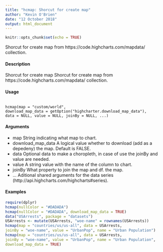 ```yaml
---
title: "hcmap: Shorcut for create map"
author: "Kevin O'Brien"
date: "12 October 2018"
output: html_document
---
```


```r
knitr::opts_chunk$set(echo = TRUE)
```


Shorcut for create map from https://code.highcharts.com/mapdata/ collection.

#### Description 

Shorcut for create map Shorcut for create map from https://code.highcharts.com/mapdata/
collection.

#### Usage
<pre><code>
hcmap(map = "custom/world",
download_map_data = getOption("highcharter.download_map_data"),
data = NULL, value = NULL, joinBy = NULL, ...)
</code></pre>

#### Arguments 

* map String indicating what map to chart.
* download_map_data A logical value whether to download (add as a depedeny) the map. Default is FALSE.
* data Optional data to make a choropleth, in case of use the joinBy and value are
needed.
* value A string value with the name of the column to chart.
* joinBy What property to join the map and df. the map.
* ... Aditional shared arguments for the data series (http://api.highcharts.com/highcharts#series).

#### Examples
```r

require(dplyr)
hcmap(nullColor = "#DADADA")
hcmap(nullColor = "#DADADA", download_map_data = TRUE)
data("USArrests", package = "datasets")
USArrests <- mutate(USArrests, "woe-name" = rownames(USArrests))
hcmap(map = "countries/us/us-all", data = USArrests,
joinBy = "woe-name", value = "UrbanPop", name = "Urban Population")
hcmap(map = "countries/us/us-all", data = USArrests,
joinBy = "woe-name", value = "UrbanPop", name = "Urban Population",
download_map_data = TRUE)
```